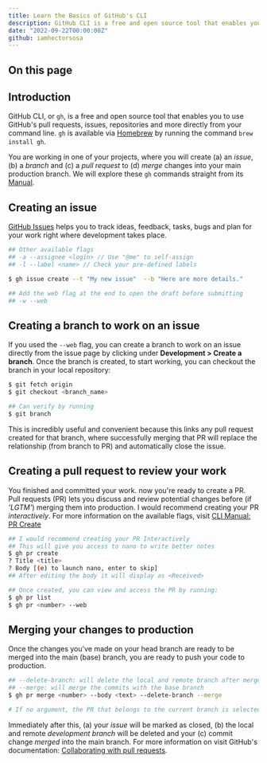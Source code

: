 ```yaml
---
title: Learn the Basics of GitHub's CLI
description: GitHub CLI is a free and open source tool that enables you to use GitHub's pull requests, issues, repositories and more directly from your command line.
date: "2022-09-22T00:00:00Z"
github: iamhectorsosa
---
```


## On this page

## Introduction

GitHub CLI, or `gh`, is a free and open source tool that enables you to use GitHub's pull requests, issues, repositories and more directly from your command line. `gh` is available via [Homebrew](https://brew.sh/) by running the command `brew install gh`.

You are working in one of your projects, where you will create (a) an _issue_, (b) a _branch_ and (c) a _pull request_ to (d) _merge_ changes into your main production branch. We will explore these `gh` commands straight from its [Manual](https://cli.github.com/manual/gh).

## Creating an issue

[GitHub Issues](https://docs.github.com/en/issues) helps you to track ideas, feedback, tasks, bugs and plan for your work right where development takes place.

```bash
## Other available flags
## -a --assignee <login> // Use "@me" to self-assign
## -l --label <name> // Check your pre-defined labels

$ gh issue create --t "My new issue"  --b "Here are more details."

## Add the web flag at the end to open the draft before submitting
## -w --web
```

## Creating a branch to work on an issue

If you used the `--web` flag, you can create a branch to work on an issue directly from the issue page by clicking under **Development > Create a branch**. Once the branch is created, to start working, you can checkout the branch in your local repository:

```bash
$ git fetch origin
$ git checkout <branch_name>

## Can verify by running
$ git branch
```

This is incredibly useful and convenient because this links any pull request created for that branch, where successfully merging that PR will replace the relationship (from branch to PR) and automatically close the issue.

## Creating a pull request to review your work

You finished and committed your work. now you're ready to create a PR. Pull requests (PR) lets you discuss and review potential changes before (if _'LGTM'_) merging them into production. I would recommend creating your PR _interactively_. For more information on the available flags, visit [CLI Manual: PR Create](https://cli.github.com/manual/gh_pr_create)

```bash
## I would recommend creating your PR Interactively
## This will give you access to nano to write better notes
$ gh pr create
? Title <title>
? Body [(e) to launch nano, enter to skip]
## After editing the body it will display as <Received>

## Once created, you can view and access the PR by running:
$ gh pr list
$ gh pr <number> --web
```

## Merging your changes to production

Once the changes you've made on your head branch are ready to be merged into the main (base) branch, you are ready to push your code to production.

```bash
## --delete-branch: will delete the local and remote branch after merge
## --merge: will merge the commits with the base branch
$ gh pr merge <number> --body <text> --delete-branch --merge

# If no argument, the PR that belongs to the current branch is selected.
```

Immediately after this, (a) your _issue_ will be marked as closed, (b) the local and remote _development branch_ will be deleted and your (c) commit change _merged_ into the main branch. For more information on visit GitHub's documentation: [Collaborating with pull requests](https://docs.github.com/en/pull-requests/collaborating-with-pull-requests).
